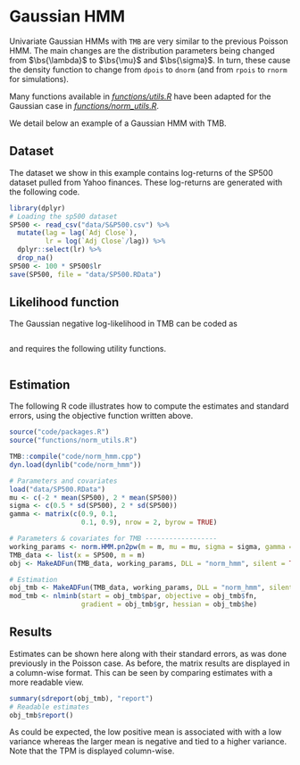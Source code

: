 # Gaussian HMM

Univariate Gaussian HMMs with `TMB` are very similar to the previous Poisson HMM.
The main changes are the distribution parameters being changed from $\bs{\lambda}$ to $\bs{\mu}$ and $\bs{\sigma}$.
In turn, these cause the density function to change from `dpois` to `dnorm` (and from `rpois` to `rnorm` for simulations).

Many functions available in *[functions/utils.R](#utils.R)* have been adapted for the Gaussian case in *[functions/norm_utils.R](#norm_utils.R)*.

We detail below an example of a Gaussian HMM with TMB.

## Dataset
The dataset we show in this example contains log-returns of the SP500 dataset pulled from Yahoo finances.
These log-returns are generated with the following code.
```r
library(dplyr)
# Loading the sp500 dataset
SP500 <- read_csv("data/S&P500.csv") %>%
  mutate(lag = lag(`Adj Close`),
         lr = log(`Adj Close`/lag)) %>%
  dplyr::select(lr) %>%
  drop_na()
SP500 <- 100 * SP500$lr
save(SP500, file = "data/SP500.RData")
```

## Likelihood function
The Gaussian negative log-likelihood in TMB can be coded as
```Rcpp
```

and requires the following utility functions.
```Rcpp
```

## Estimation
The following R code illustrates how to compute the estimates and standard errors, using the objective function written above.
```r
source("code/packages.R")
source("functions/norm_utils.R")

TMB::compile("code/norm_hmm.cpp")
dyn.load(dynlib("code/norm_hmm"))

# Parameters and covariates
load("data/SP500.RData")
mu <- c(-2 * mean(SP500), 2 * mean(SP500))
sigma <- c(0.5 * sd(SP500), 2 * sd(SP500))
gamma <- matrix(c(0.9, 0.1,
                  0.1, 0.9), nrow = 2, byrow = TRUE)

# Parameters & covariates for TMB ------------------
working_params <- norm.HMM.pn2pw(m = m, mu = mu, sigma = sigma, gamma = gamma)
TMB_data <- list(x = SP500, m = m)
obj <- MakeADFun(TMB_data, working_params, DLL = "norm_hmm", silent = TRUE)

# Estimation
obj_tmb <- MakeADFun(TMB_data, working_params, DLL = "norm_hmm", silent = TRUE)
mod_tmb <- nlminb(start = obj_tmb$par, objective = obj_tmb$fn,
                  gradient = obj_tmb$gr, hessian = obj_tmb$he)
```

## Results
Estimates can be shown here along with their standard errors, as was done previously in the Poisson case.
As before, the matrix results are displayed in a column-wise format.
This can be seen by comparing estimates with a more readable view.
```r
summary(sdreport(obj_tmb), "report")
# Readable estimates
obj_tmb$report()
```

As could be expected, the low positive mean is associated with with a low variance whereas the larger mean is negative and tied to a higher variance.
Note that the TPM is displayed column-wise.

